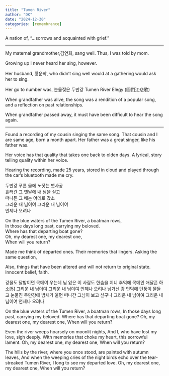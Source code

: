 ```yaml
---
title: "Tumen River"
author: "DK"
date: "2024-12-30"
categories: [remembrance]
---
```


A nation of, "...sorrows and acquainted with grief."

---

My maternal grandmother,김연화, sang well.
Thus, I was told by mom.

Growing up I never heard her sing, however.

Her husband, 황운학, who didn't sing well would at a gathering would ask her to sing.

Her go to number was, 눈물젖은 두만강
Tumen River Elegy (圖們江悲歌)

When grandfather was alive, the song was a rendition of a popular song, and a reflection on past relationships.

When grandfather passed away, it must have been difficult to hear the song again.

---

Found a recording of my cousin singing the same song.
That cousin and I are same age, born a month apart.
Her father was a great singer, like his father was.

Her voice has that quality that takes one back to olden days.
A lyrical, story telling quality within her voice.

Hearing the recording, made 25 years, stored in cloud and played through the car's bluetooth made me cry.

두만강 푸른 물에 노젓는 뱃사공\
흘러간 그 옛날에 내 님을 싣고\
떠나든 그 배는 어데로 갔소\
그리운 내 님이여 그리운 내 님이여\
언제나 오려나

On the blue waters of the Tumen River, a boatman rows,\
In those days long past, carrying my beloved.\
Where has that departing boat gone?\
Oh, my dearest one, my dearest one,\
When will you return?

Made me think of departed ones.
Their memories that lingers.
Asking the same question, 

Also, things that have been altered and will not return to original state.
Innocent belief, faith.



강물도 달밤이면 목메여 우는데
님 잃은 이 사람도 한숨을 지니
추억에 목메인 애달픈 하소[5]
그리운 내 님이여 그리운 내 님이여
언제나 오려나
님가신 강 언덕에 단풍이 물들고
눈물진 두만강에 밤새가 울면
떠나간 그님이 보고 싶구나
그리운 내 님이여 그리운 내 님이여
언제나 오려나

On the blue waters of the Tumen River, a boatman rows,
In those days long past, carrying my beloved.
Where has that departing boat gone?
Oh, my dearest one, my dearest one,
When will you return?

Even the river weeps hoarsely on moonlit nights,
And I, who have lost my love, sigh deeply.
With memories that choke my heart, this sorrowful lament.
Oh, my dearest one, my dearest one,
When will you return?

The hills by the river, where you once stood, are painted with autumn leaves,
And when the weeping cries of the night birds echo over the tear-streaked Tumen River,
I long to see my departed love.
Oh, my dearest one, my dearest one,
When will you return?